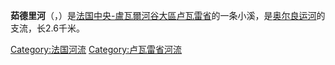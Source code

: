 {{noteTA
|G1=法国地名
|G2=单位
}}
{{Infobox river
| name                = 茹德里河<br>Joudry
| image               = 
| image_size          = 
| image_caption       = 
| source1_location    = [[茹德里河畔维埃耶迈松|茹德里河畔维埃耶迈松]]
| source1_coordinates = 130米
| source1_elevation   = 
| mouth_location      = [[奥尔良运河|奥尔良运河]]
| mouth_coordinates   = 
| mouth_elevation     = 115米
| progression         = 
| subdivision_type1   = 国家
| subdivision_name1   = {{FR}}
| length              = {{convert|2.6|km|mi|abbr=on}}
| discharge1_avg      = 
| basin_size          = 
}}
'''茹德里河'''（{{lang-fr|Joudry}}，{{IPA-fr|ʒudʁi}}）是[[法国|法国]][[中央-盧瓦爾河谷大區|中央-盧瓦爾河谷大區]][[卢瓦雷省|卢瓦雷省]]的一条小溪，是[[奥尔良运河|奥尔良运河]]的支流，长2.6千米。

[[Category:法国河流|Category:法国河流]]
[[Category:卢瓦雷省河流|Category:卢瓦雷省河流]]